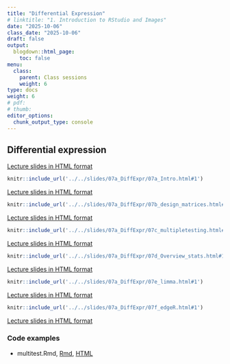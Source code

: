 ```yaml
---
title: "Differential Expression"
# linktitle: "1. Introduction to RStudio and Images"
date: "2025-10-06"
class_date: "2025-10-06"
draft: false
output:
  blogdown::html_page:
    toc: false
menu:
  class:
    parent: Class sessions
    weight: 6
type: docs
weight: 6
# pdf: 
# thumb: 
editor_options: 
  chunk_output_type: console
---
```


## Differential expression

<a href="../../slides/07a_DiffExpr/07a_Intro.html#1" target="_blank">Lecture slides in HTML format</a>

```r
knitr::include_url('../../slides/07a_DiffExpr/07a_Intro.html#1')
```

<a href="../../slides/07a_DiffExpr/02_RNA-seq_expdesign.html#1" target="_blank">Lecture slides in HTML format</a>

```r
knitr::include_url('../../slides/07a_DiffExpr/07b_design_matrices.html#1')
```

<a href="../../slides/07a_DiffExpr/07b_design_matrices.html#1" target="_blank">Lecture slides in HTML format</a>

```r
knitr::include_url('../../slides/07a_DiffExpr/07c_multipletesting.html#1')
```

<a href="../../slides/07a_DiffExpr/07c_multipletesting.html#1" target="_blank">Lecture slides in HTML format</a>


```r
knitr::include_url('../../slides/07a_DiffExpr/07d_Overview_stats.html#1')
```

<a href="../../slides/07a_DiffExpr/07d_Overview_stats.html#1" target="_blank">Lecture slides in HTML format</a>

```r
knitr::include_url('../../slides/07a_DiffExpr/07e_limma.html#1')
```

<a href="../../slides/07a_DiffExpr/07e_limma.html#1" target="_blank">Lecture slides in HTML format</a>

```r
knitr::include_url('../../slides/07a_DiffExpr/07f_edgeR.html#1')
```

<a href="../../slides/07a_DiffExpr/07f_edgeR.html#1" target="_blank">Lecture slides in HTML format</a>


### Code examples

- multitest.Rmd, <a href="../../slides/07a_DiffExpr/lab/multitest.Rmd" target="_blank">Rmd</a>, <a href="../../slides/07a_DiffExpr/lab/multitest.html" target="_blank">HTML</a>
